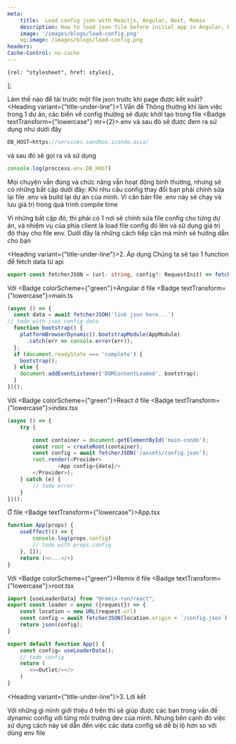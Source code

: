 ```yaml
---
meta:
    title:  Load config json with Reactjs, Angular, Next, Remix
    description: How to load json file before initial app in Angular, React, Next and Remix
    image: '/images/blogs/load-config.png'
    og:image: /images/blogs/load-config.png
headers:
Cache-Control: no-cache
---
```


    {rel: "stylesheet", href: styles},
];

<Heading marginBottom={4}>Làm thế nào để tải trước một file json trước khi page được kết xuất?</Heading>
<Heading variant={"title-under-line"}>1.Vấn đề</Heading>
<Box marginY={4}>
    Thông thường khi làm việc trong 1 dự án, các biến về config thường sẽ được khởi tạo trong file <Badge
    textTransform={"lowercase"} mr={2}>.env</Badge> và sau đó sẽ được đem ra sử dụng như dưới đây
</Box>

```js showLineNumbers copy title="index.tsx"
DB_HOST=https://services.sandbox.icondo.asia/
```

<Box marginY={4}>
    và sau đó sẽ gọi ra và sử dụng
</Box>


```js showLineNumbers copy
console.log(proccess.env.DB_HOST)
```
<Box marginY={4}>
    Mọi chuyện vẫn đúng và chức năng vẫn hoạt động bình thường, nhưng sẽ có những bất cập dưới đây:
    <UnorderedList my={2}>
        <ListItem>
            Khi nhu cầu config thay đổi bạn phải chỉnh sửa lại file .env và build lại dự án của mình. Vì căn bản file
            .env
            này sẽ chạy và lưu giá trị trong quá trình <Badge colorScheme={"green"}>compile time</Badge>
        </ListItem>
    </UnorderedList>
    <p>Vì những bất cập đó, thì phải có 1 nơi sẽ chỉnh sửa file config cho từng dự án, và nhiệm vụ của phía client là
        load file config đó lên và sử dụng giá trị đó thay cho file env. Dưới đây là những cách tiếp cận mà mình sẽ
        hướng dẫn cho bạn</p>
</Box>

<Heading variant={"title-under-line"}>2. Áp dụng</Heading>
<Box marginY={4}>
    Chúng ta sẽ tạo 1 function để fetch data từ api
</Box>

```ts filename="hi123.js" showLineNumbers copy
export const fetcherJSON = (url: string, config?: RequestInit) => fetch(url, config).then((res) => res.json());
```

<Box marginY={4}>Với <Badge colorScheme={"green"}>Angular</Badge> ở file <Badge
    textTransform={"lowercase"}>main.ts</Badge></Box>

```ts showLineNumbers copy
(async () => {
  const data = await fetcherJSON('link json here...')
// todo with json config data
  function bootstrap() {
    platformBrowserDynamic().bootstrapModule(AppModule)
      .catch(err => console.error(err));
  };
  if (document.readyState === 'complete') {
    bootstrap();
  } else {
    document.addEventListener('DOMContentLoaded', bootstrap);
  }
})();
```

<Box marginY={4}>Với <Badge colorScheme={"green"}>React</Badge> ở file <Badge
    textTransform={"lowercase"}>index.tsx</Badge></Box>

```ts filename="index.tsx" showLineNumbers
(async () => {
    try {

        const container = document.getElementById('main-condo');
        const root = createRoot(container);
        const config = await fetcherJSON('/assets/config.json');
        root.render(<Provider>
                <App config={data}/>
        </Provider>);
    } catch (e) {
        // todo error
    }
})();
```
<Box marginY={4}>Ở file <Badge
    textTransform={"lowercase"}>App.tsx</Badge></Box>

```ts showLineNumbers copy
function App(props) {
    useEffect(() => {
        console.log(props.config)
        // todo with props.config
    }, []);
    return (<>...</>)
}
```

<Box marginY={4}>Với <Badge colorScheme={"green"}>Remix</Badge> ở file <Badge
    textTransform={"lowercase"}>root.tsx</Badge></Box>

```js showLineNumbers copy
import {useLoaderData} from "@remix-run/react";
export const loader = async ({request}) => {
    const location = new URL(request.url)
    const config = await fetcherJSON(location.origin + `/config.json`);
    return json(config);
}

export default function App() {
    const config= useLoaderData();
    // todo config
    return (
       <><Outlet/></>
    )
}
```

<Heading variant={"title-under-line"}>3. Lời kết</Heading>

<Box marginY={4}>Với những gì mình giới thiệu ở trên thì sẽ giúp được các bạn trong vấn đề dynamic config với từng môi
    trường dev của mình. Nhưng bên cạnh đó việc sử dụng cách này sẽ dẫn đến việc các data config sẽ dễ bị lộ hơn so với
    dùng env file</Box>
